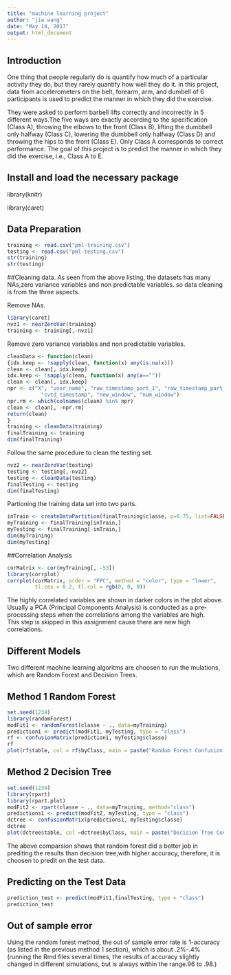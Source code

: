 ```yaml
---
title: "machine learning project"
author: "jie wang"
date: "May 14, 2017"
output: html_document
---
```


## Introduction 
One thing that people regularly do is quantify how much of a particular activity they do, but they rarely quantify how well they do it. In this project, data from accelerometers on the belt, forearm, arm, and dumbell of 6 participants is used to predict the manner in which they did the exercise. 

They were asked to perform barbell lifts correctly and incorrectly in 5 different ways.The five ways are exactly according to the specification (Class A), throwing the elbows to the front (Class B), lifting the dumbbell only halfway (Class C), lowering the dumbbell only halfway (Class D) and throwing the hips to the front (Class E). Only Class A corresponds to correct performance. The goal of this project is to predict the manner in which they did the exercise, i.e., Class A to E.

## Install and load the necessary package

library(knitr)

library(caret)

## Data Preparation 
```r
training <- read.csv("pml-training.csv")
testing <- read.csv("pml-testing.csv")
str(training) 
str(testing)
```
##Cleaning data.
As seen from the above listing, the datasets has many NAs,zero variance variables  and non predictable variables. so data cleaning is from the three aspects.

Remove NAs.

```r
library(caret)
nvz1 <- nearZeroVar(training)
training <- training[,-nvz1]
```

Remove zero variance variables and non predictable variables.

 ```r
cleanData <- function(clean)
{idx.keep <- !sapply(clean, function(x) any(is.na(x)))
clean <- clean[, idx.keep]
idx.keep <- !sapply(clean, function(x) any(x==""))
clean <- clean[, idx.keep]
npr <- c("X", "user_name", "raw_timestamp_part_1", "raw_timestamp_part_2", 
            "cvtd_timestamp", "new_window", "num_window")
npr.rm <- which(colnames(clean) %in% npr)
clean <- clean[, -npr.rm]
return(clean)
}
training <- cleanData(training)
finalTraining <- training
dim(finalTraining)
```

Follow the same procedure to clean the testing set.
```r
nvz2 <- nearZeroVar(testing)
testing <- testing[,-nvz2]
testing <- cleanData(testing)
finalTesting <- testing
dim(finalTesting)
```

Partioning the training data set into two parts.
```r
inTrain <- createDataPartition(finalTraining$classe, p=0.75, list=FALSE)
myTraining <- finalTraining[inTrain,]
myTesting <- finalTraining[-inTrain,]
dim(myTraining)
dim(myTesting)
```

##Correlation Analysis

```r
corMatrix <- cor(myTraining[, -53])
library(corrplot)
corrplot(corMatrix, order = "FPC", method = "color", type = "lower", 
         tl.cex = 0.2, tl.col = rgb(0, 0, 0))
```

The highly correlated variables are shown in darker colors in the plot above.  Usually a PCA (Principal Components Analysis) is  conducted as a pre-processing steps when the correlations among the variables are high.  
This step is skipped in this assignment cause there are new high correlations.

## Different Models 

Two different machine learning algoritms are choosen to run the mulations, which are Random Forest and Decision Trees.

##  Method 1 Random Forest
```r
set.seed(1234)
library(randomForest)
modFit1 <- randomForest(classe ~ ., data=myTraining)
prediction1 <- predict(modFit1, myTesting, type = "class")
rf <- confusionMatrix(prediction1, myTesting$classe)
rf
plot(rf$table, col = rf$byClass, main = paste("Random Forest Confusion Matrix: Accuracy =", round(rf$overall['Accuracy'], 4)))
```

## Method 2 Decision Tree
```r
set.seed(1234)
library(rpart)
library(rpart.plot)
modFit2 <- rpart(classe ~ ., data=myTraining, method="class")
predictions1 <- predict(modFit2, myTesting, type = "class")
dctree <- confusionMatrix(predictions1, myTesting$classe)
dctree
plot(dctree$table, col =dctree$byClass, main = paste("Decision Tree Confusion Matrix: Accuracy =", round(dctree$overall['Accuracy'], 4)))
```

The above comparsion shows that random forest did a better job in prediting the results than decision tree,with higher accuracy, therefore, it is choosen to predit on the test data. 

## Predicting on the Test Data
```r
prediction_test <- predict(modFit1,finalTesting, type = "class")
prediction_test
```

## Out of sample error
Using the random forest method, the out of  sample error rate is 1-accuracy (as listed in the previous method 1 section), which is about .2%-.4% (running the Rmd files several times, the results of accuracy slightly changed in different simulations, but is always within the range.96 to .98.)



